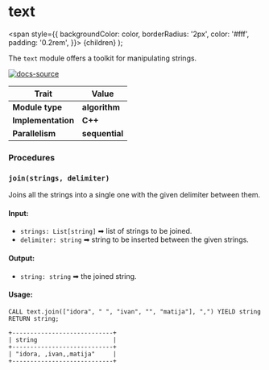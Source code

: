 
# text

  <span
    style={{
      backgroundColor: color,
      borderRadius: '2px',
      color: '#fff',
      padding: '0.2rem',
    }}>
    {children}
  </span>
);

The `text` module offers a toolkit for manipulating strings.

[![docs-source](https://img.shields.io/badge/source-text-FB6E00?logo=github&style=for-the-badge)](https://github.com/memgraph/mage/tree/main/cpp/text_module)

| Trait               | Value                                                 |
| ------------------- | ----------------------------------------------------- |
| **Module type**     | <Highlight color="#FB6E00">**algorithm**</Highlight>  |
| **Implementation**  | <Highlight color="#FB6E00">**C++**</Highlight>        |
| **Parallelism**     | <Highlight color="#FB6E00">**sequential**</Highlight> |

### Procedures

### `join(strings, delimiter)`

Joins all the strings into a single one with the given delimiter between them.
#### Input:

- `strings: List[string]` ➡ list of strings to be joined.
- `delimiter: string` ➡ string to be inserted between the given strings.

#### Output:

- `string: string` ➡ the joined string.

#### Usage:

```cypher
CALL text.join(["idora", " ", "ivan", "", "matija"], ",") YIELD string RETURN string;
```

```plaintext
+----------------------------+
| string                     |
+----------------------------+
| "idora, ,ivan,,matija"     |
+----------------------------+
```